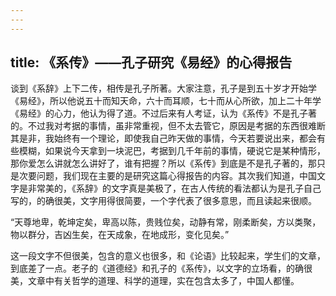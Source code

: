 ```yaml
---
---
---
```

title: 《系传》——孔子研究《易经》的心得报告
---




谈到《系辞》上下二传，相传是孔子所著。大家注意，孔子是到五十岁才开始学《易经》，所以他说五十而知天命，六十而耳顺，七十而从心所欲，加上二十年学《易经》的心力，他认为得了道。不过后来有人考证，认为《系传》不是孔子著的。不过我对考据的事情，虽非常重视，但不太去管它，原因是考据的东西很难断其是非，我始终有一个理论，即使我自己昨天做的事情，今天若要说出来，都会有些模糊，如果说今天拿到一块泥巴，考据到几千年前的事情，硬说它是某种情形，那你爱怎么讲就怎么讲好了，谁有把握？所以《系传》到底是不是孔子著的，那只是次要问题，我们现在主要的是研究这篇心得报告的内容。其次我们知道，中国文字是非常美的，《系辞》的文字真是美极了，在古人传统的看法都认为是孔子自己写的，的确很美，文字用得很简要，一个字代表了很多意思，而且读起来很顺。

“天尊地卑，乾坤定矣，卑高以陈，贵贱位矣，动静有常，刚柔断矣，方以类聚，物以群分，吉凶生矣，在天成象，在地成形，变化见矣。”

这一段文字不但很美，包含的意义也很多，和《论语》比较起来，学生们的文章，到底差了一点。老子的《道德经》和孔子的《系传》，以文字的立场看，的确很美，文章中有关哲学的道理、科学的道理，实在包含太多了，中国人都懂。